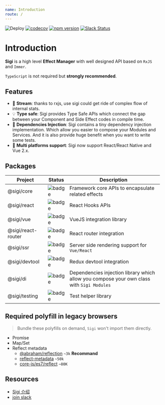 ```yaml
---
name: Introduction
route: /
---
```


![Deploy](https://github.com/sigi-framework/documents/workflows/Deploy/badge.svg)
[![codecov](https://codecov.io/gh/sigi-framework/sigi/branch/master/graph/badge.svg)](https://codecov.io/gh/sigi-framework/sigi)
[![npm version](https://badge.fury.io/js/%40sigi%2Fcore.svg)](https://badge.fury.io/js/%40sigi%2Fcore)
[![Slack Status](https://img.shields.io/badge/slack-@sigi/framework-green.svg?logo=slack)](https://join.slack.com/t/sigiframework/shared_invite/enQtOTM4ODYwMjQ5OTY5LTRmM2JhYTA1NTA5OWVkZWQzZmVkZjE4OGM0ZjM4NGJlZTliNTZjYjE5OGExMjE3MTNkNGE2NmE1MjM5NDQwNTY)

# Introduction

**Sigi** is a high level **Effect Manager** with well designed API based on `RxJS` and `Immer`.

`TypeScript` is not required but **strongly recommended**.

## Features

- 🌊 **Stream**: thanks to rxjs, use sigi could get ride of complex flow of internal stats.
- 💡 **Type safe**: Sigi provides Type Safe APIs which connect the gap between your Component and Side Effect codes in compile time.
- 📌 **Dependencies Injection**: Sigi contains a tiny dependency injection implementation. Which allow you easier to compose your Modules and Services. And it is also provide huge benefit when you want to write some tests.
- 💖 **Multi platforms support**: Sigi now support React/React Native and Vue 2.x.

## Packages

| **Project**        | **Status**                                                                                      | **Description**                                                                           |
| ------------------ | ----------------------------------------------------------------------------------------------- | ----------------------------------------------------------------------------------------- |
| @sigi/core         | ![badge](https://img.shields.io/npm/v/@sigi/core.svg?sanitize=true&style=for-the-badge)         | Framework core APIs to encapsulate related effects                                        |
| @sigi/react        | ![badge](https://img.shields.io/npm/v/@sigi/react.svg?sanitize=true&style=for-the-badge)        | React Hooks APIs                                                                          |
| @sigi/vue          | ![badge](https://img.shields.io/npm/v/@sigi/vue.svg?sanitize=true&style=for-the-badge)          | VueJS integration library                                                                 |
| @sigi/react-router | ![badge](https://img.shields.io/npm/v/@sigi/react-router.svg?sanitize=true&style=for-the-badge) | React router integration                                                                  |
| @sigi/ssr          | ![badge](https://img.shields.io/npm/v/@sigi/ssr.svg?sanitize=true&style=for-the-badge)          | Server side rendering support for `Vue/React`                                             |
| @sigi/devtool      | ![badge](https://img.shields.io/npm/v/@sigi/devtool.svg?sanitize=true&style=for-the-badge)      | Redux devtool integration                                                                 |
| @sigi/di           | ![badge](https://img.shields.io/npm/v/@sigi/di.svg?sanitize=true&style=for-the-badge)           | Dependencies injection library which allow you compose your own class with `Sigi Modules` |
| @sigi/testing      | ![badge](https://img.shields.io/npm/v/@sigi/testing.svg?sanitize=true&style=for-the-badge)      | Test helper library                                                                       |

## Required polyfill in legacy browsers

> Bundle these polyfills on demand, `Sigi` won't import them directly.

- Promise
- Map/Set
- Reflect metadata
  - [@abraham/reflection](https://www.npmjs.com/package/@abraham/reflection) `~3k` **Recommand**
  - [reflect-metadata](https://github.com/rbuckton/reflect-metadata) `~50k`
  - [core-js/es7/reflect](https://github.com/zloirock/core-js) `~80K`

## Resources

- [Sigi 介绍](https://zhuanlan.zhihu.com/p/107132560)
- [join slack](https://join.slack.com/t/sigiframework/shared_invite/enQtOTM4ODYwMjQ5OTY5LTRmM2JhYTA1NTA5OWVkZWQzZmVkZjE4OGM0ZjM4NGJlZTliNTZjYjE5OGExMjE3MTNkNGE2NmE1MjM5NDQwNTY)
